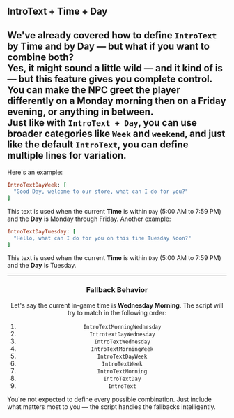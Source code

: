 ## IntroText + Time + Day

We've already covered how to define `IntroText` by **Time** and by **Day** — but what if you want to combine both?
<br/>
Yes, it might sound a little wild — and it kind of is — but this feature gives you complete control. You can make the NPC greet the player differently on a **Monday morning** then on a **Friday evening**, or anything in between.
<br/>
Just like with `IntroText + Day`, you can use broader categories like `Week` and `weekend`, and just like the default `IntroText`, you can define multiple lines for variation.
<br/>
---

Here's an example:
<br/>
```ruby
IntroTextDayWeek: [
  "Good Day, welcome to our store, what can I do for you?"
]
```
This text is used when the current **Time** is within `Day` (5:00 AM to 7:59 PM) and the **Day** is Monday through Friday.
<ImageWithCaption src="/images/documentation/poke-market/IntroTextDayWeek.png" caption="IntroTextDayWeek" align="center"/>
Another example:
<br/>
```ruby
IntroTextDayTuesday: [
  "Hello, what can I do for you on this fine Tuesday Noon?"
]
```
This text is used when the current **Time** is within `Day` (5:00 AM to 7:59 PM) and the **Day** is Tuesday.

<ImageWithCaption src="/images/documentation/poke-market/IntroTextDayTuesday.png" caption="IntroTextDayTuesday" align="center"/>

---

### Fallback Behavior

Let's say the current in-game time is **Wednesday Morning**. The script will try to match in the following order:
1. `IntroTextMorningWednesday`
2. `IntrotextDayWednesday`
3. `IntroTextWednesday`
4. `IntroTextMorningWeek`
5. `IntroTextDayWeek`
6. `IntroTextWeek`
7. `IntroTextMorning`
8. `IntroTextDay`
9. `IntroText`

<Callout type="hint">
  You're not expected to define every possible combination. Just include what matters most to you — the script handles the fallbacks intelligently.
</Callout>